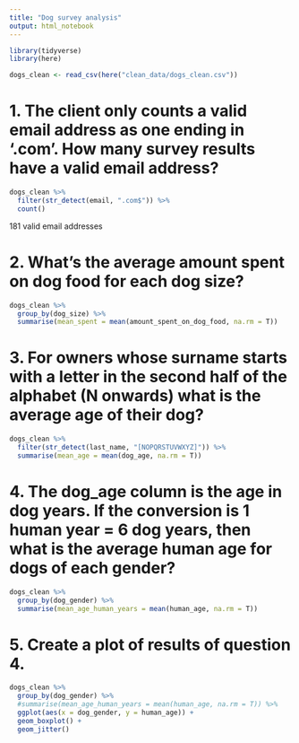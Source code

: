 ```yaml
---
title: "Dog survey analysis"
output: html_notebook
---
```


```r
library(tidyverse)
library(here)

dogs_clean <- read_csv(here("clean_data/dogs_clean.csv"))
```

# 1. The client only counts a valid email address as one ending in ‘.com’. How many survey results have a valid email address?
```r
dogs_clean %>% 
  filter(str_detect(email, ".com$")) %>% 
  count()
```

181 valid email addresses

# 2. What’s the average amount spent on dog food for each dog size?
```r
dogs_clean %>% 
  group_by(dog_size) %>% 
  summarise(mean_spent = mean(amount_spent_on_dog_food, na.rm = T))
```



# 3. For owners whose surname starts with a letter in the second half of the alphabet (N onwards) what is the average age of their dog?
```r
dogs_clean %>% 
  filter(str_detect(last_name, "[NOPQRSTUVWXYZ]")) %>% 
  summarise(mean_age = mean(dog_age, na.rm = T))
```



# 4. The dog_age column is the age in dog years. If the conversion is 1 human year = 6 dog years, then what is the average human age for dogs of each gender?

```r
dogs_clean %>% 
  group_by(dog_gender) %>% 
  summarise(mean_age_human_years = mean(human_age, na.rm = T))
```


# 5. Create a plot of results of question 4.

```r
dogs_clean %>% 
  group_by(dog_gender) %>% 
  #summarise(mean_age_human_years = mean(human_age, na.rm = T)) %>% 
  ggplot(aes(x = dog_gender, y = human_age)) +
  geom_boxplot() +
  geom_jitter()
```

